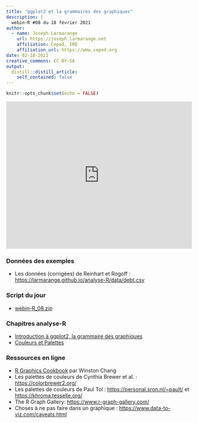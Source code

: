 ```yaml
---
title: "ggplot2 et la grammaires des graphiques"
description: |
  webin-R #08 du 18 février 2021
author:
  - name: Joseph Larmarange
    url: https://joseph.larmarange.net
    affiliation: Ceped, IRD
    affiliation_url: https://www.ceped.org
date: 02-18-2021
creative_commons: CC BY-SA
output:
  distill::distill_article:
    self_contained: false
---
```



```r
knitr::opts_chunk$set(echo = FALSE)
```


<iframe width="100%" height="400" src="https://www.youtube.com/embed/msnwENny_cg" frameborder="0" allow="accelerometer; autoplay; clipboard-write; encrypted-media; gyroscope; picture-in-picture" allowfullscreen></iframe>

### Données des exemples

- Les données (corrigées) de Reinhart et Rogoff : <https://larmarange.github.io/analyse-R/data/debt.csv>

### Script du jour

- [webin-R_08.zip](https://github.com/larmarange/webin-R/raw/main/_posts/2021-02-18-ggplot2-et-la-grammaires-des-graphiques/webin-R_08.zip)

### Chapitres analyse-R

- [Introduction à ggplot2, la grammaire des graphiques](http://larmarange.github.io/analyse-R/intro-ggplot2.html)
- [Couleurs et Palettes](http://larmarange.github.io/analyse-R/couleurs.html)

### Ressources en ligne

- [R Graphics Cookbook](https://r-graphics.org/) par Winston Chang
- Les palettes de couleurs de Cynthia Brewer et al. : <https://colorbrewer2.org/>
- Les palettes de couleurs de Paul Tol : <https://personal.sron.nl/~pault/> et <https://khroma.tesselle.org/>
- The R Graph Gallery: <https://www.r-graph-gallery.com/>
- Choses à ne pas faire dans un graphique : <https://www.data-to-viz.com/caveats.html>
